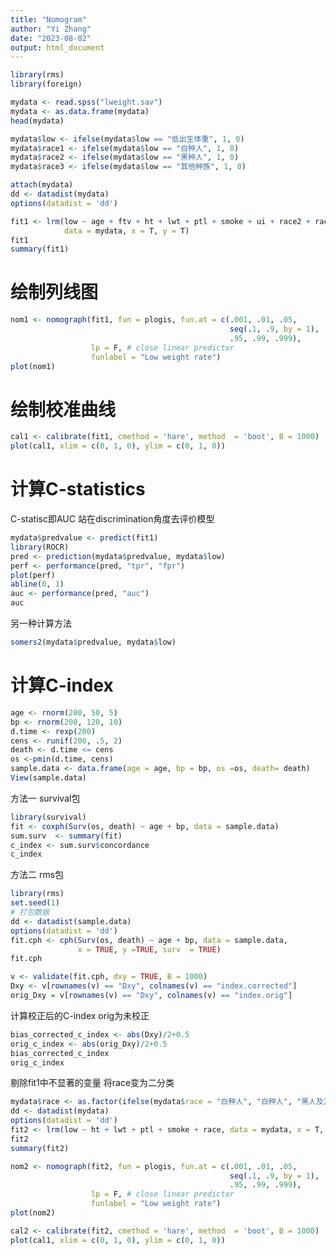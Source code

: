 ```yaml
---
title: "Nomogram"
author: "Yi Zhang"
date: "2023-08-02"
output: html_document
---
```


```r
library(rms)
library(foreign)
```

```r
mydata <- read.spss("lweight.sav")
mydata <- as.data.frame(mydata)
head(mydata)
```

```r
mydata$low <- ifelse(mydata$low == "低出生体重", 1, 0)
mydata$race1 <- ifelse(mydata$low == "白种人", 1, 0)
mydata$race2 <- ifelse(mydata$low == "黑种人", 1, 0)
mydata$race3 <- ifelse(mydata$low == "其他种族", 1, 0)
```

```r
attach(mydata)
dd <- datadist(mydata)
options(datadist = 'dd')
```

```r
fit1 <- lrm(low ~ age + ftv + ht + lwt + ptl + smoke + ui + race2 + race3, 
            data = mydata, x = T, y = T)
fit1
summary(fit1)
```

# 绘制列线图
```r
nom1 <- nomograph(fit1, fun = plogis, fun.at = c(.001, .01, .05, 
                                                 seq(.1, .9, by = 1),
                                                 .95, .99, .999),
                  lp = F, # close linear predictor
                  funlabel = "Low weight rate")
plot(nom1)
```

# 绘制校准曲线
```r
cal1 <- calibrate(fit1, cmethod = 'hare', method  = 'boot', B = 1000)
plot(cal1, xlim = c(0, 1, 0), ylim = c(0, 1, 0))
```

# 计算C-statistics
C-statisc即AUC
站在discrimination角度去评价模型
```r
mydata$predvalue <- predict(fit1)
library(ROCR)
pred <- prediction(mydata$predvalue, mydata$low)
perf <- performance(pred, "tpr", "fpr")
plot(perf)
abline(0, 1)
auc <- performance(pred, "auc")
auc
```

另一种计算方法
```r
somers2(mydata$predvalue, mydata$low)
```

# 计算C-index
```r
age <- rnorm(200, 50, 5)
bp <- rnorm(200, 120, 10)
d.time <- rexp(200)
cens <- runif(200, .5, 2)
death <- d.time <= cens
os <-pmin(d.time, cens)
sample.data <- data.frame(age = age, bp = bp, os =os, death= death)
View(sample.data)
```

方法一 survival包
```r
library(survival)
fit <- coxph(Surv(os, death) ~ age + bp, data = sample.data)
sum.surv  <- summary(fit)
c_index <- sum.surv$concordance
c_index
```

方法二 rms包
```r
library(rms)
set.seed(1)
# 打包数据
dd <- datadist(sample.data)
options(datadist = 'dd')
fit.cph <- cph(Surv(os, death) ~ age + bp, data = sample.data, 
               x = TRUE, y =TRUE, surv  = TRUE)
fit.cph
```

```r
v <- validate(fit.cph, dxy = TRUE, B = 1000)
Dxy <- v[rownames(v) == "Dxy", colnames(v) == "index.corrected"]
orig_Dxy = v[rownames(v) == "Dxy", colnames(v) == "index.orig"]
```

计算校正后的C-index
orig为未校正
```r
bias_corrected_c_index <- abs(Dxy)/2+0.5
orig_c_index <- abs(orig_Dxy)/2+0.5
bias_corrected_c_index
orig_c_index
```

剔除fit1中不显著的变量
将race变为二分类
```r
mydata$race <- as.factor(ifelse(mydata$race = "白种人", "白种人", "黑人及其他"))
dd <- datadist(mydata)
options(datadist = 'dd')
fit2 <- lrm(low ~ ht + lwt + ptl + smoke + race, data = mydata, x = T, y = T)
fit2
summary(fit2)
```

```r
nom2 <- nomograph(fit2, fun = plogis, fun.at = c(.001, .01, .05, 
                                                 seq(.1, .9, by = 1),
                                                 .95, .99, .999),
                  lp = F, # close linear predictor
                  funlabel = "Low weight rate")
plot(nom2)
```

```r
cal2 <- calibrate(fit2, cmethod = 'hare', method  = 'boot', B = 1000)
plot(cal1, xlim = c(0, 1, 0), ylim = c(0, 1, 0))
```

